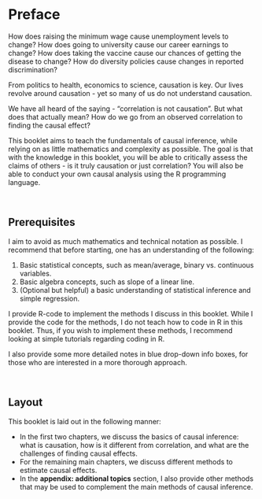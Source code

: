 # Preface {.unnumbered}

How does raising the minimum wage cause unemployment levels to change? How does going to university cause our career earnings to change? How does taking the vaccine cause our chances of getting the disease to change? How do diversity policies cause changes in reported discrimination?

From politics to health, economics to science, causation is key. Our lives revolve around causation - yet so many of us do not understand causation.

We have all heard of the saying - "correlation is not causation". But what does that actually mean? How do we go from an observed correlation to finding the causal effect?

This booklet aims to teach the fundamentals of causal inference, while relying on as little mathematics and complexity as possible. The goal is that with the knowledge in this booklet, you will be able to critically assess the claims of others - is it truly causation or just correlation? You will also be able to conduct your own causal analysis using the R programming language.

<br />

## Prerequisites

I aim to avoid as much mathematics and technical notation as possible. I recommend that before starting, one has an understanding of the following:

1.  Basic statistical concepts, such as mean/average, binary vs. continuous variables.
2.  Basic algebra concepts, such as slope of a linear line.
3.  (Optional but helpful) a basic understanding of statistical inference and simple regression.

I provide R-code to implement the methods I discuss in this booklet. While I provide the code for the methods, I do not teach how to code in R in this booklet. Thus, if you wish to implement these methods, I recommend looking at simple tutorials regarding coding in R.

I also provide some more detailed notes in blue drop-down info boxes, for those who are interested in a more thorough approach.

<br />

## Layout

This booklet is laid out in the following manner:

-   In the first two chapters, we discuss the basics of causal inference: what is causation, how is it different from correlation, and what are the challenges of finding causal effects.
-   For the remaining main chapters, we discuss different methods to estimate causal effects.
-   In the **appendix: additional topics** section, I also provide other methods that may be used to complement the main methods of causal inference.
